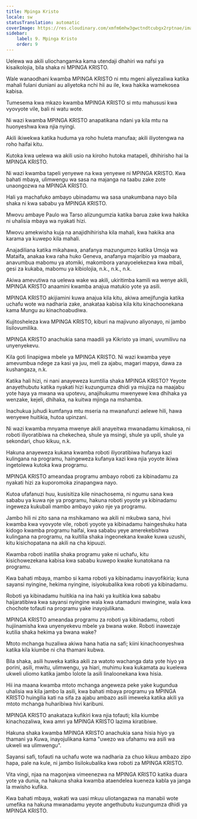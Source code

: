 ```yaml
---
title: Mpinga Kristo
locale: sw
statusTranslation: automatic
coverImage: https://res.cloudinary.com/xmfm6mhw3gwctndtcubgx2rptnae/image/upload/v1741354419/small_cover_la_gran_rebelion_28716e29d2.webp
sidebar:
    label: 9. Mpinga Kristo
    order: 9
---
```

Uelewa wa akili uliochangamka kama utendaji dhahiri wa nafsi ya kisaikolojia, bila shaka ni MPINGA KRISTO.

Wale wanaodhani kwamba MPINGA KRISTO ni mtu mgeni aliyezaliwa katika mahali fulani duniani au aliyetoka nchi hii au ile, kwa hakika wamekosea kabisa.

Tumesema kwa mkazo kwamba MPINGA KRISTO si mtu mahususi kwa vyovyote vile, bali ni watu wote.

Ni wazi kwamba MPINGA KRISTO anapatikana ndani ya kila mtu na huonyeshwa kwa njia nyingi.

Akili ikiwekwa katika huduma ya roho huleta manufaa; akili iliyotengwa na roho haifai kitu.

Kutoka kwa uelewa wa akili usio na kiroho hutoka matapeli, dhihirisho hai la MPINGA KRISTO.

Ni wazi kwamba tapeli yenyewe na kwa yenyewe ni MPINGA KRISTO. Kwa bahati mbaya, ulimwengu wa sasa na majanga na taabu zake zote unaongozwa na MPINGA KRISTO.

Hali ya machafuko ambayo ubinadamu wa sasa unakumbana nayo bila shaka ni kwa sababu ya MPINGA KRISTO.

Mwovu ambaye Paulo wa Tarso alizungumzia katika barua zake kwa hakika ni uhalisia mbaya wa nyakati hizi.

Mwovu amekwisha kuja na anajidhihirisha kila mahali, kwa hakika ana karama ya kuwepo kila mahali.

Anajadiliana katika mikahawa, anafanya mazungumzo katika Umoja wa Mataifa, anakaa kwa raha huko Geneva, anafanya majaribio ya maabara, anavumbua mabomu ya atomiki, makombora yanayoelekezwa kwa mbali, gesi za kukaba, mabomu ya kibiolojia, n.k., n.k., n.k.

Akiwa amevutiwa na uelewa wake wa akili, ukiritimba kamili wa wenye akili, MPINGA KRISTO anaamini kwamba anajua matukio yote ya asili.

MPINGA KRISTO akijiamini kuwa anajua kila kitu, akiwa amejifungia katika uchafu wote wa nadharia zake, anakataa kabisa kila kitu kinachoonekana kama Mungu au kinachoabudiwa.

Kujitosheleza kwa MPINGA KRISTO, kiburi na majivuno aliyonayo, ni jambo lisilovumilika.

MPINGA KRISTO anachukia sana maadili ya Kikristo ya imani, uvumilivu na unyenyekevu.

Kila goti linapigwa mbele ya MPINGA KRISTO. Ni wazi kwamba yeye amevumbua ndege za kasi ya juu, meli za ajabu, magari mapya, dawa za kushangaza, n.k.

Katika hali hizi, ni nani anayeweza kumtilia shaka MPINGA KRISTO? Yeyote anayethubutu katika nyakati hizi kuzungumza dhidi ya miujiza na maajabu yote haya ya mwana wa upotevu, anajihukumu mwenyewe kwa dhihaka ya wenzake, kejeli, dhihaka, na kuitwa mjinga na mshamba.

Inachukua juhudi kumfanya mtu mseria na mwanafunzi aelewe hili, hawa wenyewe huitikia, hutoa upinzani.

Ni wazi kwamba mnyama mwenye akili anayeitwa mwanadamu kimakosa, ni roboti iliyoratibiwa na chekechea, shule ya msingi, shule ya upili, shule ya sekondari, chuo kikuu, n.k.

Hakuna anayeweza kukana kwamba roboti iliyoratibiwa hufanya kazi kulingana na programu, haingeweza kufanya kazi kwa njia yoyote ikiwa ingetolewa kutoka kwa programu.

MPINGA KRISTO ameandaa programu ambayo roboti za kibinadamu za nyakati hizi za kuporomoka zinapangwa nayo.

Kutoa ufafanuzi huu, kusisitiza kile ninachosema, ni ngumu sana kwa sababu ya kuwa nje ya programu, hakuna roboti yoyote ya kibinadamu ingeweza kukubali mambo ambayo yako nje ya programu.

Jambo hili ni zito sana na mshikamano wa akili ni mkubwa sana, hivi kwamba kwa vyovyote vile, roboti yoyote ya kibinadamu haingeshuku hata kidogo kwamba programu haifai, kwa sababu yeye amerekebishwa kulingana na programu, na kuitilia shaka ingeonekana kwake kuwa uzushi, kitu kisichopatana na akili na cha kipuuzi.

Kwamba roboti inatilia shaka programu yake ni uchafu, kitu kisichowezekana kabisa kwa sababu kuwepo kwake kunatokana na programu.

Kwa bahati mbaya, mambo si kama roboti ya kibinadamu inavyofikiria; kuna sayansi nyingine, hekima nyingine, isiyokubalika kwa roboti ya kibinadamu.

Roboti ya kibinadamu huitikia na ina haki ya kuitikia kwa sababu haijaratibiwa kwa sayansi nyingine wala kwa utamaduni mwingine, wala kwa chochote tofauti na programu yake inayojulikana.

MPINGA KRISTO ameandaa programu za roboti ya kibinadamu, roboti hujiinamisha kwa unyenyekevu mbele ya bwana wake. Roboti inawezaje kutilia shaka hekima ya bwana wake?

Mtoto mchanga huzaliwa akiwa hana hatia na safi; kiini kinachoonyeshwa katika kila kiumbe ni cha thamani kubwa.

Bila shaka, asili huweka katika akili za watoto wachanga data yote hiyo ya porini, asili, mwitu, ulimwengu, ya hiari, muhimu kwa kukamata au kuelewa ukweli uliomo katika jambo lolote la asili linaloonekana kwa hisia.

Hii ina maana kwamba mtoto mchanga angeweza peke yake kugundua uhalisia wa kila jambo la asili, kwa bahati mbaya programu ya MPINGA KRISTO huingilia kati na sifa za ajabu ambazo asili imeweka katika akili ya mtoto mchanga huharibiwa hivi karibuni.

MPINGA KRISTO anakataza kufikiri kwa njia tofauti; kila kiumbe kinachozaliwa, kwa amri ya MPINGA KRISTO lazima kiratibiwe.

Hakuna shaka kwamba MPINGA KRISTO anachukia sana hisia hiyo ya thamani ya Kuwa, inayojulikana kama "uwezo wa ufahamu wa asili wa ukweli wa ulimwengu".

Sayansi safi, tofauti na uchafu wote wa nadharia za chuo kikuu ambazo zipo hapa, pale na kule, ni jambo lisilokubalika kwa roboti za MPINGA KRISTO.

Vita vingi, njaa na magonjwa vimeenezwa na MPINGA KRISTO katika duara yote ya dunia, na hakuna shaka kwamba ataendelea kueneza kabla ya janga la mwisho kufika.

Kwa bahati mbaya, wakati wa uasi mkuu uliotangazwa na manabii wote umefika na hakuna mwanadamu yeyote angethubutu kuzungumza dhidi ya MPINGA KRISTO.

